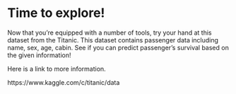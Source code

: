 # Time to explore!

Now that you're equipped with a number of tools, try your hand at this dataset from the Titanic. This dataset contains passenger data including name, sex, age, cabin. See if you can predict passenger's survival based on the given information!

Here is a link to more information.

https://www.kaggle.com/c/titanic/data
